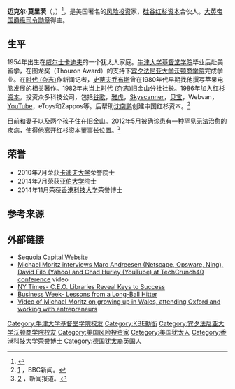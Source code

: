 {{Infobox person
| name        = 迈克尔·莫里茨<br>Sir Michael Moritz
| image       = File:Michael Moritz 2013.jpg
| imagesize   = 
| alt         = 
| caption     = 迈克尔·莫里茨在2013年[[TechCrunch|TechCrunch]] Disrupt SF年会
|birth_name=迈克尔·乔纳森·莫里茨
| birth_date  = {{birth date and age|1954|9|12}}
| birth_place = {{UK}}[[威尔士|威尔士]][[卡迪夫|卡迪夫]]
| residence   = {{USA}}[[旧金山|旧金山]]
| citizenship = {{USA}}<ref>http://www.forbes.com/profile/michael-moritz/</ref>
| occupation  = [[红杉资本|红杉资本]][[合伙人|合伙人]]
| known_for   = 风险投资家
| networth    = {{Increase}} 30亿[[美元|美元]]
| spouse      = 已婚，2个子女
| website     =
|alma_mater = [[牛津大学基督堂学院|牛津大学基督堂学院]] ([[文学学士|文学学士]])<br/>[[沃顿商学院|沃顿商学院]] ([[工商管理硕士|工商管理硕士]])}}
'''迈克尔·莫里茨'''（{{lang-en|Sir Michael Moritz}}，{{bd|1954年|9月12日|}}）<ref>{{Cite web |url=http://www.nndb.com/people/151/000124776/ |title=NNDB |access-date=2016-08-16 |archive-date=2020-12-02 |archive-url=https://web.archive.org/web/20201202162017/https://www.nndb.com/people/151/000124776/ |dead-url=no }}</ref>，是美国著名的[[风险投资|风险投资]]家，[[硅谷|硅谷]][[红杉资本|红杉资本]]合伙人。[[大英帝国爵级司令勋章|大英帝国爵级司令勋章]]得主。

==生平==
1954年出生在[[威尔士|威尔士]][[卡迪夫|卡迪夫]]的一个犹太人家庭。[[牛津大学基督堂学院|牛津大学基督堂学院]]毕业后赴美留学，在图龙奖（Thouron Award）的支持下[[宾夕法尼亚大学|宾夕法尼亚大学]][[沃顿商学院|沃顿商学院]]完成学业。在[[时代_(杂志)|时代 (杂志)]]作新闻记者，[[史蒂夫乔布斯|史蒂夫乔布斯]]曾在1980年代早期找他撰写苹果电脑发展的相关著作。1982年末当上[[时代_(杂志)|时代 (杂志)]][[旧金山|旧金山]]分社社长。1986年加入[[红杉资本|红杉资本]]。投资众多科技公司，包括[[谷歌|谷歌]]，[[雅虎|雅虎]]，[[Skyscanner|Skyscanner]]，[[贝宝|贝宝]]，Webvan，[[YouTube|YouTube]]，eToys和Zappos等。后帮助[[沈南鹏|沈南鹏]]创建中国红杉资本。<ref>[http://news.bbc.co.uk/2/hi/uk_news/wales/3676833.stm] {{Wayback|url=http://news.bbc.co.uk/2/hi/uk_news/wales/3676833.stm |date=20201130085643 }}，BBC新闻。</ref>

目前和妻子以及两个孩子住在[[旧金山|旧金山]]。2012年5月被确诊患有一种罕见无法治愈的疾病，使得他离开红杉资本董事长位置。<ref>[https://gigaom.com/2012/05/21/super-vc-mike-moritz-diagnosed-with-medical-condition-steps-back/] {{Wayback|url=https://gigaom.com/2012/05/21/super-vc-mike-moritz-diagnosed-with-medical-condition-steps-back/ |date=20201022132618 }}，新闻报道。</ref>

==荣誉==
*2010年7月荣获[[卡迪夫大学|卡迪夫大学]]荣誉院士
*2014年7月荣获[[亚伯大学|亚伯大学]]院士
*2014年11月荣获[[香港科技大学|香港科技大学]]荣誉博士

==参考来源==
{{reflist}}

== 外部链接 ==
* [http://www.sequoiacap.com/ Sequoia Capital Website] {{Wayback|url=http://www.sequoiacap.com/ |date=20210518165523 }}
* [https://web.archive.org/web/20080215024422/http://uk.intruders.tv/Michael-Moritz-interviews-Marc-Andreesen-Netscape%2C-Opsware%2C-Ning-%2C-David-Filo-Yahoo-and-Chad-Hurley-YouTube-_a214.html   Michael Moritz interviews Marc Andreesen (Netscape, Opsware, Ning), David Filo (Yahoo) and Chad Hurley (YouTube) at TechCrunch40 conference] video
* [http://www.nytimes.com/2007/07/21/business/21libraries.html?_r=2&ref=business/ NY Times- C.E.O. Libraries Reveal Keys to Success] {{Wayback|url=http://www.nytimes.com/2007/07/21/business/21libraries.html?_r=2&ref=business%2F |date=20210703120751 }}
* [http://www.businessweek.com/technology/content/feb2009/tc20090224_861649.htm/ Business Week- Lessons from a Long-Ball Hitter] {{Wayback|url=http://www.businessweek.com/technology/content/feb2009/tc20090224_861649.htm/ |date=20120422035227 }}
* [http://www.campaign.ox.ac.uk/news/news/michael_moritz_and.html Video of Michael Moritz on growing up in Wales, attending Oxford and working with entrepreneurs] {{Webarchive|url=https://archive.is/20121225102041/http://www.campaign.ox.ac.uk/news/news/michael_moritz_and.html |date=2012-12-25 }}

{{Authority control}}
{{DEFAULTSORT:Moritz, Michael}}
[[Category:牛津大学基督堂学院校友|Category:牛津大学基督堂学院校友]]
[[Category:KBE勳銜|Category:KBE勳銜]]
[[Category:宾夕法尼亚大学沃顿商学院校友|Category:宾夕法尼亚大学沃顿商学院校友]]
[[Category:美国风险投资家|Category:美国风险投资家]]
[[Category:美国犹太人|Category:美国犹太人]]
[[Category:香港科技大学荣誉博士|Category:香港科技大学荣誉博士]]
[[Category:德国犹太裔英国人|Category:德国犹太裔英国人]]